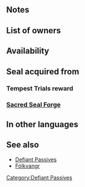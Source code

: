 {{SkillPage Tabs}}{{Passive
|type=A
|exclusive=0
|1name=Defiant Atk 1
|1tagid=SID_攻撃の覚醒1
|1promotionRarity=4
|1promotionTier=1
|1effect=At start of turn, if unit's HP ≤ 50%, grants Atk+3 for 1 turn.
|1required=-
|1cost=40
|2name=Defiant Atk 2
|2tagid=SID_攻撃の覚醒2
|2promotionRarity=5
|2promotionTier=1
|2effect=At start of turn, if unit's HP ≤ 50%, grants Atk+5 for 1 turn.
|2cost=80
|3name=Defiant Atk 3
|3tagid=SID_攻撃の覚醒3
|3effect=At start of turn, if unit's HP ≤ 50%, grants Atk+7 for 1 turn.
|3cost=160
|canUseMove={{MoveList|all}}
|canUseWeapon={{WeaponList|all}}
|properties=random_all
}}
==Notes==
{{Defiant Passive notes}}
==List of owners==
{{Skill Hero List}}
==Availability==
{{PassiveFocusList}}
{{PassiveDistributionList}}
{{PassiveCombatManualList}}
==Seal acquired from==
===Tempest Trials reward===
{{Tempest Trials seal reward}}

===[[Sacred Seal Forge]]===
{{SealCosts
|seals=Defiant Atk 1;Defiant Atk 2;Defiant Atk 3
|badgeColor=Scarlet
|costs1=20;100;20
|costs2=60;200;50
|costs3=400;1000;100
}}

==In other languages==
{{OtherLanguages
|japanese=攻撃の覚醒
|german=Renitenter Agr.
|spanishEU=Bravata Ata
|spanishLA=Bravata Atq.
|french=Éveil Atq
|italian=Att sprezzante
|chineseTW=攻擊覺醒
|portuguese=Atq. bravata
}}
==See also==
* [[Defiant Passives]]
* [[Fólkvangr]]
{{Seals Navbox}}
{{Passives Navbox|A}}
[[Category:Defiant Passives]]